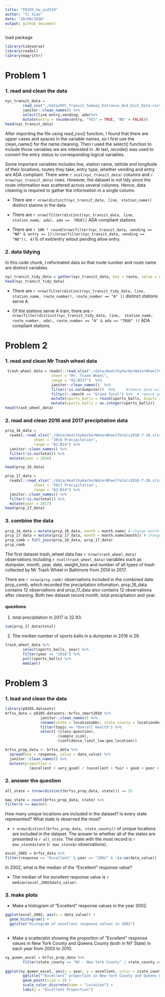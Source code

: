 ```yaml
---
title: "P8105_hw_yx2510"
author: "Yi Xiao"
date: "28/09/2018"
output: github_document
---
```

load package
```r
library(tidyverse)
library(readxl)
library(magrittr)
```

# Problem 1

### 1. read and clean the data
```r
nyc_transit_data =
        read_csv("./data/NYC_Transit_Subway_Entrance_And_Exit_Data.csv") %>%
        janitor::clean_names() %>%
        select(line:entry,vending, ada)%>%
        mutate(entry = recode(entry, "YES" = TRUE, "NO" = FALSE))
head(nyc_transit_data)
```
After importing the file using read_csv() function, I found that there are upper cases and spaces in the variable names, so I first use the clean_name() for the name cleaning. Then I used the select() function to include those variables we are interested in. At last, recode() was used to convert the entry status to corresponding logical variables. 

Some important variables includes line, station name, latitide and longitude of their locations, routes they take, entry type, whether vending and entry are ADA compliant. There were *`r ncol(nyc_transit_data)`* columns and *`r nrow(nyc_transit_data)`* rows. However, the dataset is not tidy since the route information was scattered across several colunms. Hence, data cleaning is required to gather the information in a single column.

* There are *`r nrow(distinct(nyc_transit_data, line, station_name))`* distinct staions in the data.

* There are *`r nrow(filter(distinct(nyc_transit_data, line, station_name, ada), ada ==  TRUE))`* ADA compliant stations.

* There are `r 100 * round(nrow(filter(nyc_transit_data, vending == "NO" & entry == 1))/nrow(filter(nyc_transit_data, vending == "NO")), 4)`% of exit/entry
witout pending allow entry.

### 2. data tidying 
In this code chunk, I reformated data so that route number and route name are distinct variables.
```r
nyc_transit_tidy_data = gather(nyc_transit_data, key = route, value = route_number, route1: route11)
head(nyc_transit_tidy_data)
```
* There are `r nrow(filter(distinct(nyc_transit_tidy_data, line, station_name, route_number), route_number == "A" ))` 
distinct stations serve A.

* Of the stations serve A train, there are `r nrow(filter(distinct(nyc_transit_tidy_data, line, 
station_name, route_number, ada), route_number == "A" & ada == "TRUE" ))` ADA compliant stations.

# Problem 2

### 1. read and clean Mr Trash wheel data
```r
 trash_wheel_data = readxl::read_xlsx("./data/HealthyHarborWaterWheelTotals2018-7-28.xlsx", 
                     sheet = "Mr. Trash Wheel", 
                     range = "A2:N337")  %>%
                     janitor::clean_names()  %>%
                     filter(!is.na(dumpster))  %>%     #remove data wiithout dumpster
                     filter(!.$month == "Grand Total") %>%  # remove grand toal 
                     mutate(sports_balls = round(sports_balls, digits = 0)) %>% 
                     mutate(sports_balls = as.integer(sports_balls))
head(trash_wheel_data)

```
### 2. read and clean 2016 and 2017 precipitation data
```r
prcp_16_data =
  readxl::read_xlsx("./data/HealthyHarborWaterWheelTotals2018-7-28.xlsx", 
             sheet = "2016 Precipitation", 
             range = "A2:B14") %>%
  janitor::clean_names() %>%
  filter(!is.na(total)) %>% 
  mutate(year = 2016)

head(prcp_16_data)

prcp_17_data =
  readxl::read_xlsx("./data/HealthyHarborWaterWheelTotals2018-7-28.xlsx", 
             sheet = "2017 Precipitation", 
             range = "A2:B14") %>%
  janitor::clean_names() %>%
  filter(!is.na(total)) %>% 
  mutate(year = 2017)
head(prcp_17_data)
```


### 3. combine the data
```r
prcp_16_data = mutate(prcp_16_data, month = month.name) # change month 
prcp_17_data = mutate(prcp_17_data, month = month.name[month]) # change month
prcp_comb = full_join(prcp_16_data, prcp_17_data)
prcp_comb
```
The first dataset trash_wheel data has `r nrow(trash_wheel_data)` observations including `r ncol(trash_wheel_data)` variables such as dumpster, month, year, date, weight_tons and number of all types of trash collected by Mr Trash Wheel in Baltimore from 2014 to 2017. 

There are `r nrow(prcp_comb)` observations included in the combined date prcp_comb, which recorded the precipitation infomation. prcp_16_data contains 12 observations and prcp_17_data also contains 12 observations after cleaning. Both two dataset record month, total precipitation and year.

#### questions
1. total precipitation in 2017 is 32.93.
```r
sum(prcp_17_data$total)
```

2. The median number of sports balls in a dumpster in 2016 is 26.
```r
trash_wheel_data %>%
        select(sports_balls, year) %>%
        filter(year == "2016") %>%
        pull(sports_balls) %>%
        median()
```



# Problem 3
### 1. load and clean the data

```r
library(p8105.datasets)
brfss_data = p8105.datasets::brfss_smart2010 %>% 
                janitor::clean_names() %>%
                rename(state = locationabbr, state_county = locationdesc) %>%
                filter(topic == "Overall Health") %>%
                select(-(class:question),
                       -(sample_size),
                       -(confidence_limit_low:geo_location))

brfss_prop_data <- brfss_data %>%
  spread(key = response, value = data_value) %>% 
  janitor::clean_names() %>%
  mutate(proportion =  
           (excellent + very_good) / (excellent + fair + good + poor + very_good))


```

### 2. answer the question
```r
all_state = (nrow(distinct(brfss_prop_data, state))) == 51

max_state = count(brfss_prop_data, state) %>%
filter(n == max(n))
```
How many unique locations are included in the dataset? Is every state represented? What state is observed the most?

* `r nrow(distinct(brfss_prop_data, state_county))` of unique locations are included in the dataset. The answer to whether all of the states are presented is `r all_state`. The state with the most record is `r max_state$state` (`r max_state$n` observations).

```r
excel_2002 = brfss_data %>%
filter(response == "Excellent" & year == "2002" & !is.na(data_value))
```


In 2002, what is the median of the “Excellent” response value?

* The median of the excellent response value is `r median(excel_2002$data_value)`.

### 3. make plots
* Make a histogram of “Excellent” response values in the year 2002.
```r
ggplot(excel_2002, aes(x = data_value)) + 
  geom_histogram() +
  ggtitle("Histogram of excellent response values in 2002")
        
```

* Make a scatterplot showing the proportion of “Excellent” response values in New York County and Queens County (both in NY State) in each year from 2002 to 2010.
```r
ny_queen_excel = brfss_prop_data %>%
        filter(state_county == "NY - New York County" | state_county == "NY - Queens County")
                        
ggplot(ny_queen_excel, aes(x = year, y = excellent, color = state_county)) +
        ggtitle("“Excellent” proportion in New York County and Queens County") +
        geom_point(size = 2) +
        scale_color_discrete(name = "Location") +
        labs(y = "Excellent Proportion")

```




